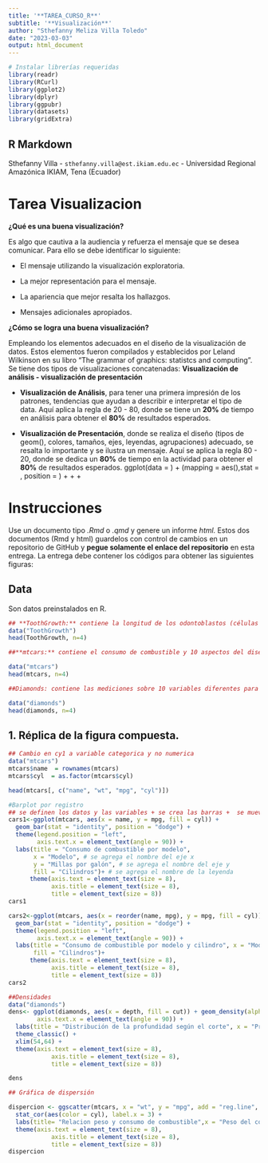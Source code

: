 ```yaml
---
title: '**TAREA_CURSO_R**'
subtitle: '**Visualización**'
author: "Sthefanny Meliza Villa Toledo"
date: "2023-03-03"
output: html_document
---
```


```r
# Instalar librerías requeridas
library(readr)
library(RCurl)
library(ggplot2)
library(dplyr)
library(ggpubr)
library(datasets)
library(gridExtra)
```

## R Markdown

Sthefanny Villa - `sthefanny.villa@est.ikiam.edu.ec` - Universidad Regional Amazónica IKIAM, Tena (Ecuador)

# Tarea Visualizacion

**¿Qué es una buena visualización?**

Es algo que cautiva a la audiencia y refuerza el mensaje que se desea comunicar. Para ello se debe identificar lo siguiente:

-   El mensaje utilizando la visualización exploratoria.

-   La mejor representación para el mensaje.

-   La apariencia que mejor resalta los hallazgos.

-   Mensajes adicionales apropiados.

**¿Cómo se logra una buena visualización?**

Empleando los elementos adecuados en el diseño de la visualización de datos. Estos elementos fueron compilados y establecidos por Leland Wilkinson en su libro "The grammar of graphics: statistcs and computing".
Se tiene dos tipos de visualizaciones concatenadas: **Visualización de análisis - visualización de presentación**

-   **Visualización de Análisis**, para tener una primera impresión de los patrones, tendencias que ayudan a describir e interpretar el tipo de data. Aquí aplica la regla de 20 - 80, donde se tiene un **20%** de tiempo en análisis para obtener el **80%** de resultados esperados.

-   **Visualización de Presentación**, donde se realiza el diseño (tipos de geom(), colores, tamaños, ejes, leyendas, agrupaciones) adecuado, se resalta lo importante y se ilustra un mensaje. Aquí se aplica la regla 80 - 20, donde se dedica un **80%** de tiempo en la actividad para obtener el **80%** de resultados esperados.
    ggplot(data = <DATA>) + 
          <geom>(mapping = aes(<MAPPINGS>),stat = <ESTADISTICAS>, position = <POSICION> ) + <coordinates> + <facet> + <theme>
          
# Instrucciones

Use un documento tipo *.Rmd* o *.qmd* y genere un informe *html.* Estos dos documentos (Rmd y html) guardelos con control de cambios en un repositorio de GitHub y **pegue solamente el enlace del repositorio** en esta entrega. La entrega debe contener los códigos para obtener las siguientes figuras:

## Data
Son datos preinstalados en R.

```r
## **ToothGrowth:** contiene la longitud de los odontoblastos (células responsables del crecimiento dental) en 60 cobayos. Cada animal recibió uno de tres niveles de dosis de vitamina C (0.5, 1 y 2 mg/día) por uno de dos métodos de entrega, jugo de naranja o ácido ascórbico (una forma de vitamina C y codificada como VC). Tiene 60 observaciones y 3 variables: len (longitud del diente), supp (tipo de suplemento) y dose (dosis de vitamina C).
data("ToothGrowth")
head(ToothGrowth, n=4)
```
```r
##**mtcars:** contiene el consumo de combustible y 10 aspectos del diseño y rendimiento del automóvil para 32 automóviles (modelos 1973-74). Tiene 32 observaciones y 11 variables numéricas: mpg (millas por galón), cyl (número de cilindros), disp (desplazamiento del motor), hp (caballos de fuerza), drat (relación del eje trasero), wt (peso), qsec (tiempo en el cuarto de milla), vs (forma del motor), am (transmisión manual o automática), gear (número de marchas) y carb (número de carburadores).

data("mtcars")
head(mtcars, n=4)
```
```r
##Diamonds: contiene las mediciones sobre 10 variables diferentes para 53.940 diamantes. Tiene 53.940 observaciones y 10 variables: price(precio en dólares estadounidenses), carat(peso del diamante en quilates), cut(calidad del corte: Fair, Good, Very Good, Premium o Ideal), color(color del diamante desde J(peor) hasta D(mejor)), clarity(claridad desde I1(peor) hasta IF(mejor)), x(longitud en mm.), y(ancho en mm.), z(profundidad en mm.), depth(profundidad total porcentual = z / media(x,y)), table(ancho superior relativo al punto más ancho).)

data("diamonds")
head(diamonds, n=4)
```

##  1. Réplica de la figura compuesta.
```r
## Cambio en cy1 a variable categorica y no numerica
data("mtcars")
mtcars$name  = rownames(mtcars)
mtcars$cyl  = as.factor(mtcars$cyl)

head(mtcars[, c("name", "wt", "mpg", "cyl")])
```
```r
#Barplot por registro
## se definen los datos y las variables + se crea las barras +  se mueve la leyenda a la izquierda + se rota los nombres del eje x + se pone el título
cars1<-ggplot(mtcars, aes(x = name, y = mpg, fill = cyl)) + 
  geom_bar(stat = "identity", position = "dodge") + 
  theme(legend.position = "left", 
        axis.text.x = element_text(angle = 90)) + 
  labs(title = "Consumo de combustible por modelo", 
       x = "Modelo", # se agrega el nombre del eje x
       y = "Millas por galón", # se agrega el nombre del eje y
       fill = "Cilindros")+ # se agrega el nombre de la leyenda
      theme(axis.text = element_text(size = 8),
            axis.title = element_text(size = 8),
            title = element_text(size = 8))
cars1
```
```r
cars2<-ggplot(mtcars, aes(x = reorder(name, mpg), y = mpg, fill = cyl)) + 
  geom_bar(stat = "identity", position = "dodge") + 
  theme(legend.position = "left", 
        axis.text.x = element_text(angle = 90)) + 
  labs(title = "Consumo de combustible por modelo y cilindro", x = "Modelo", y = "Millas por galón", 
       fill = "Cilindros")+ 
      theme(axis.text = element_text(size = 8),
            axis.title = element_text(size = 8),
            title = element_text(size = 8))
cars2
```

```r
##Densidades
data("diamonds")
dens<- ggplot(diamonds, aes(x = depth, fill = cut)) + geom_density(alpha = 0.2) + theme(legend.position = "left", 
        axis.text.x = element_text(angle = 90)) +
  labs(title = "Distribución de la profundidad según el corte", x = "Profundidad", y = "Densidad") +
  theme_classic() +
  xlim(54,64) +
  theme(axis.text = element_text(size = 8),
            axis.title = element_text(size = 8),
            title = element_text(size = 8))

dens
```

```r
## Gráfica de dispersión

dispercion <- ggscatter(mtcars, x = "wt", y = "mpg", add = "reg.line", conf.int = TRUE, color = "cyl", palette = "jco", shape = "cyl") + 
  stat_cor(aes(color = cyl), label.x = 3) + 
  labs(title= "Relacion peso y consumo de combustible",x = "Peso del coche", y = "Millas por galon") + 
  theme(axis.text = element_text(size = 8),
            axis.title = element_text(size = 8),
            title = element_text(size = 8))
dispercion
```
